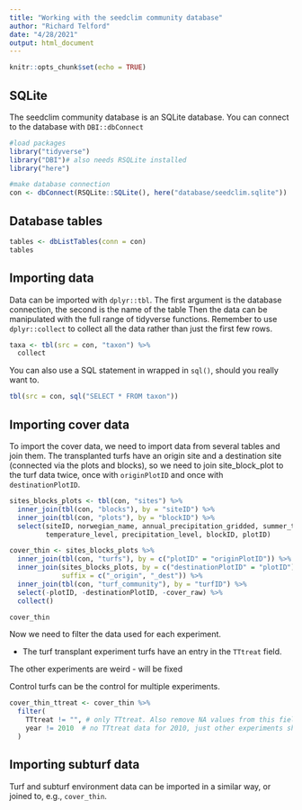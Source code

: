 ```yaml
---
title: "Working with the seedclim community database"
author: "Richard Telford"
date: "4/28/2021"
output: html_document
---
```


```r
knitr::opts_chunk$set(echo = TRUE)
```

## SQLite

The seedclim community database is an SQLite database. 
You can connect to the database with `DBI::dbConnect`

```r
#load packages
library("tidyverse")
library("DBI")# also needs RSQLite installed
library("here")

#make database connection
con <- dbConnect(RSQLite::SQLite(), here("database/seedclim.sqlite"))
```


## Database tables

```r
tables <- dbListTables(conn = con)
tables
```

## Importing data

Data can be imported with `dplyr::tbl`. 
The first argument is the database connection, the second is the name of the table 
Then the data can be manipulated with the full range of tidyverse functions.
Remember to use `dplyr::collect` to collect all the data rather than just the first few rows.

```r
taxa <- tbl(src = con, "taxon") %>% 
  collect

```

You can also use a SQL statement in wrapped in `sql()`, should you really want to.

```r
tbl(src = con, sql("SELECT * FROM taxon"))
```

## Importing cover data

To import the cover data, we need to import data from several tables and join them.
The transplanted turfs have an origin site and a destination site (connected via the plots and blocks), so we need to join site_block_plot to the turf data twice, once with `originPlotID` and once with `destinationPlotID`.


```r
sites_blocks_plots <- tbl(con, "sites") %>% 
  inner_join(tbl(con, "blocks"), by = "siteID") %>% 
  inner_join(tbl(con, "plots"), by = "blockID") %>% 
  select(siteID, norwegian_name, annual_precipitation_gridded, summer_temperature_gridded,
         temperature_level, precipitation_level, blockID, plotID)

cover_thin <- sites_blocks_plots %>% 
  inner_join(tbl(con, "turfs"), by = c("plotID" = "originPlotID")) %>% 
  inner_join(sites_blocks_plots, by = c("destinationPlotID" = "plotID"), 
             suffix = c("_origin", "_dest")) %>% 
  inner_join(tbl(con, "turf_community"), by = "turfID") %>% 
  select(-plotID, -destinationPlotID, -cover_raw) %>%
  collect()

cover_thin
```

Now we need to filter the data used for each experiment.

- The turf transplant experiment turfs have an entry in the `TTtreat` field.

The other experiments are weird - will be fixed

<!-- - The grass removal experiment turfs have an entry in the `GRtreat` field. -->
<!-- - The recruit tag experiment turfs have an entry in the `RTtreat` field. -->

Control turfs can be the control for multiple experiments.

```r
cover_thin_ttreat <- cover_thin %>% 
  filter(
    TTtreat != "", # only TTtreat. Also remove NA values from this field
    year != 2010  # no TTtreat data for 2010, just other experiments sharing the turfs
  )
```

## Importing subturf data




Turf and subturf environment data can be imported in a similar way, or joined to, e.g., `cover_thin`.

